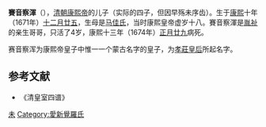 '''賽音察渾'''（{{bd|1671年|2月4日|1674年|3月6日}}），[[清朝|清朝]][[康熙帝|康熙帝]]的儿子（实际的四子，但因早殇未序齿）。生于[[康熙|康熙]]十年（1671年）[[十二月廿五|十二月廿五]]，生母是[[荣妃_(康熙帝)|马佳氏]]，当时康熙皇帝虚岁十八。賽音察渾是[[允祉|胤祉]]的亲生哥哥，只活了4岁，康熙十三年（1674年）[[正月廿九|正月廿九]]病死。

赛音察浑为康熙帝皇子中惟一一个蒙古名字的皇子，为[[孝莊文皇后|孝莊皇后]]所起名字。

==参考文献==
*《清皇室四谱》
{{清圣祖皇室}}
[[Category:清圣祖皇子|未]]
[[Category:愛新覺羅氏|Category:愛新覺羅氏]]